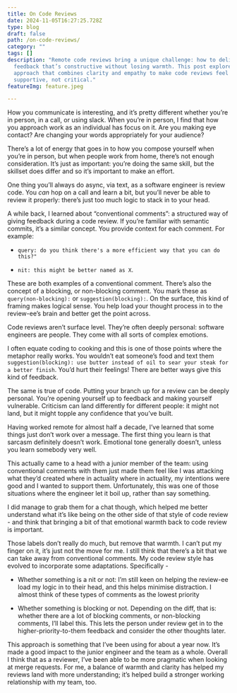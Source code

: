 ```yaml
---
title: On Code Reviews
date: 2024-11-05T16:27:25.728Z
type: blog
draft: false
path: /on-code-reviews/
category: ""
tags: []
description: "Remote code reviews bring a unique challenge: how to deliver
  feedback that’s constructive without losing warmth. This post explores an
  approach that combines clarity and empathy to make code reviews feel
  supportive, not critical."
featureImg: feature.jpeg

---
```


How you communicate is interesting, and it’s pretty different whether you’re in person, in a call, or using slack. When you’re in person, I find that how you approach work as an individual has focus on it. Are you making eye contact? Are changing your words appropriately for your audience? 

There’s a lot of energy that goes in to how you compose yourself when you’re in person, but when people work from home, there’s not enough consideration. It’s just as important: you’re doing the same skill, but the skillset does differ and so it’s important to make an effort.

 One thing you’ll always do async, via text, as a software engineer is review code. You *can* hop on a call and learn a bit, but you’ll never be able to review it properly: there’s just too much logic to stack in to your head.

A while back, I learned about “conventional comments”: a structured way of giving feedback during a code review. If you’re familiar with semantic commits, it’s a similar concept. You provide context for each comment. For example: 

- `query: do you think there's a more efficient way that you can do this?"`

- `nit: this might be better named as X`. 

These are both examples of a conventional comment. There’s also the concept of a blocking, or non-blocking comment. You mark these as `query(non-blocking):` or `suggestion(blocking):`. On the surface, this kind of framing makes logical sense. You help load your thought process in to the review-ee’s brain and better get the point across.

Code reviews aren’t surface level. They’re often deeply personal: software engineers are people. They come with all sorts of complex emotions. 

I often equate coding to cooking and this is one of those points where the metaphor really works. You wouldn’t eat someone’s food and text them `suggestion(blocking): use butter instead of oil to sear your steak for a better finish`. You’d hurt their feelings! There are better ways give this kind of feedback. 

The same is true of code. Putting your branch up for a review can be deeply personal. You’re opening yourself up to feedback and making yourself vulnerable. Criticism can land differently for different people: it might not land, but it might topple any confidence that you’ve built.

Having worked remote for almost half a decade, I’ve learned that some things just don’t work over a message. The first thing you learn is that sarcasm definitely doesn’t work. Emotional tone generally doesn’t, unless you learn somebody very well. 

This actually came to a head with a junior member of the team: using conventional comments with them just made them feel like I was attacking what they’d created where in actuality where in actuality, my intentions were good and I wanted to support them. Unfortunately, this was one of those situations where the engineer let it boil up, rather than say something.

I did manage to grab them for a chat though, which helped me better understand what it’s like being on the other side of that style of code review - and think that bringing a bit of that emotional warmth back to code review is important. 

Those labels don’t really do much, but remove that warmth. I can’t put my finger on it, it’s just not the move for me. I still think that there’s a bit that we can take away from conventional comments. My code review style has evolved to incorporate some adaptations. Specifically -

- Whether something is a nit or not: I’m still keen on helping the review-ee load my logic in to their head, and this helps minimise distraction. I almost think of these types of comments as the lowest priority

- Whether something is blocking or not. Depending on the diff, that is: whether there are a lot of blocking comments, or non-blocking comments, I’ll label this. This lets the person under review get in to the higher-priority-to-them feedback and consider the other thoughts later.

This approach is something that I’ve been using for about a year now. It’s made a good impact to the junior engineer and the team as a whole. Overall I think that as a reviewer, I’ve been able to be more pragmatic when looking at merge requests. For me, a balance of warmth and clarity has helped my reviews land with more understanding; it’s helped build a stronger working relationship with my team, too. 

